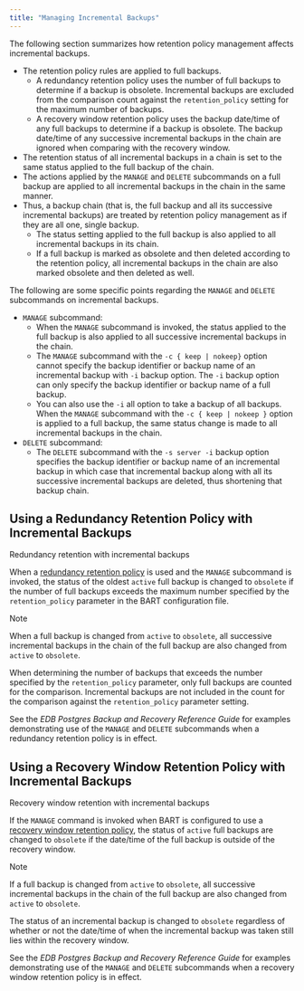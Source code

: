 ```yaml
---
title: "Managing Incremental Backups"
---
```


<div id="managing_incremental_backups" class="registered_link"></div>


The following section summarizes how retention policy management affects incremental backups.

  - The retention policy rules are applied to full backups.
      - A redundancy retention policy uses the number of full backups to determine if a backup is obsolete. Incremental backups are excluded from the comparison count against the `retention_policy` setting for the maximum number of backups.
      - A recovery window retention policy uses the backup date/time of any full backups to determine if a backup is obsolete. The backup date/time of any successive incremental backups in the chain are ignored when comparing with the recovery window.
  - The retention status of all incremental backups in a chain is set to the same status applied to the full backup of the chain.
  - The actions applied by the `MANAGE` and `DELETE` subcommands on a full backup are applied to all incremental backups in the chain in the same manner.
  - Thus, a backup chain (that is, the full backup and all its successive incremental backups) are treated by retention policy management as if they are all one, single backup.
      - The status setting applied to the full backup is also applied to all incremental backups in its chain.
      - If a full backup is marked as obsolete and then deleted according to the retention policy, all incremental backups in the chain are also marked obsolete and then deleted as well.

The following are some specific points regarding the `MANAGE` and `DELETE` subcommands on incremental backups.

  - `MANAGE` subcommand:
      - When the `MANAGE` subcommand is invoked, the status applied to the full backup is also applied to all successive incremental backups in the chain.
      - The `MANAGE` subcommand with the `-c { keep | nokeep}` option cannot specify the backup identifier or backup name of an incremental backup with `-i` backup option. The `-i` backup option can only specify the backup identifier or backup name of a full backup.
      - You can also use the `-i` all option to take a backup of all backups. When the `MANAGE` subcommand with the `-c { keep | nokeep }` option is applied to a full backup, the same status change is made to all incremental backups in the chain.
  - `DELETE` subcommand:
      - The `DELETE` subcommand with the `-s server -i` backup option specifies the backup identifier or backup name of an incremental backup in which case that incremental backup along with all its successive incremental backups are deleted, thus shortening that backup chain.

## Using a Redundancy Retention Policy with Incremental Backups

<div class="index">

Redundancy retention with incremental backups

</div>

When a [redundancy retention policy](../../#redundancy_retention_policy) is used and the `MANAGE` subcommand is invoked, the status of the oldest `active` full backup is changed to `obsolete` if the number of full backups exceeds the maximum number specified by the `retention_policy` parameter in the BART configuration file.

<div class="note">

<div class="title">

Note

</div>

When a full backup is changed from `active` to `obsolete`, all successive incremental backups in the chain of the full backup are also changed from `active` to `obsolete`.

</div>

When determining the number of backups that exceeds the number specified by the `retention_policy` parameter, only full backups are counted for the comparison. Incremental backups are not included in the count for the comparison against the `retention_policy` parameter setting.

See the *EDB Postgres Backup and Recovery Reference Guide* for examples demonstrating use of the `MANAGE` and `DELETE` subcommands when a redundancy retention policy is in effect.

## Using a Recovery Window Retention Policy with Incremental Backups

<div class="index">

Recovery window retention with incremental backups

</div>

If the `MANAGE` command is invoked when BART is configured to use a [recovery window retention policy](../../#recovery_window_retention_policy), the status of `active` full backups are changed to `obsolete` if the date/time of the full backup is outside of the recovery window.

<div class="note">

<div class="title">

Note

</div>

If a full backup is changed from `active` to `obsolete`, all successive incremental backups in the chain of the full backup are also changed from `active` to `obsolete`.

</div>

The status of an incremental backup is changed to `obsolete` regardless of whether or not the date/time of when the incremental backup was taken still lies within the recovery window.

See the *EDB Postgres Backup and Recovery Reference Guide* for examples demonstrating use of the `MANAGE` and `DELETE` subcommands when a recovery window retention policy is in effect.
